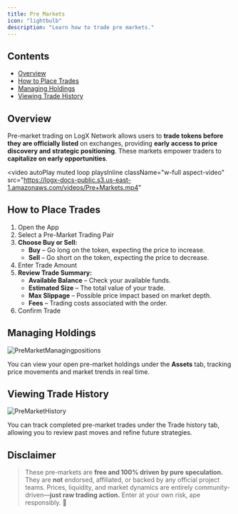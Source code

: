 ```yaml
---
title: Pre Markets
icon: "lightbulb"
description: "Learn how to trade pre markets."
---
```


## Contents
- [Overview](#overview)
- [How to Place Trades](#how-to-place-trades)
- [Managing Holdings](#managing-holdings)
- [Viewing Trade History](#viewing-trade-history)

## Overview

Pre-market trading on LogX Network allows users to **trade tokens before they are officially listed** on exchanges, providing **early access to price discovery and strategic positioning**. These markets empower traders to **capitalize on early opportunities**.

<video
  autoPlay
  muted
  loop
  playsInline
  className="w-full aspect-video"
  src="https://logx-docs-public.s3.us-east-1.amazonaws.com/videos/Pre+Markets.mp4"
></video>

## How to Place Trades

1. Open the App
2. Select a Pre-Market Trading Pair
3. **Choose Buy or Sell:**
   - **Buy** – Go long on the token, expecting the price to increase.
   - **Sell** – Go short on the token, expecting the price to decrease.
4. Enter Trade Amount
5. **Review Trade Summary:**
   - **Available Balance** – Check your available funds.
   - **Estimated Size** – The total value of your trade.
   - **Max Slippage** – Possible price impact based on market depth.
   - **Fees** – Trading costs associated with the order.
6. Confirm Trade

## Managing Holdings

![PreMarketManagingpositions](../images/PreMarketManagingpositions.png) 

You can view your open pre-market holdings under the **Assets** tab, tracking price movements and market trends in real time.

## Viewing Trade History

![PreMarketHistory](../images/PreMarketHistory.png) 

You can track completed pre-market trades under the Trade history tab, allowing you to review past moves and refine future strategies.

## Disclaimer
> These pre-markets are **free and 100% driven by pure speculation.** They are **not** endorsed, affiliated, or backed by any official project teams. Prices, liquidity, and market dynamics are entirely community-driven—**just raw trading action.** Enter at your own risk, ape responsibly. 🫡